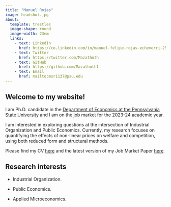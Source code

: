 ```yaml
---
title: "Manuel Rojas"
image: headshot.jpg
about: 
  template: trestles
  image-shape: round
  image-width: 23em
  links:
    - text: LinkedIn
      href: https://co.linkedin.com/in/manuel-felipe-rojas-echeverri-25373545
    - text: Twitter
      href: https://twitter.com/Mazathoth
    - text: GitHub
      href: https://github.com/Mazathoth1
    - text: Email
      href: mailto:mxr1137@psu.edu
---
```


## Welcome to my website!

I am Ph.D. candidate in the [Department of Economics at the Pennsylvania State University](https://econ.la.psu.edu/) and I am on the job market for the 2023-24 academic year.

I am interested in exploring questions at the intersection of Industrial Organization and Public Economics. Currently, my research focuses on quantifying the effects of non-linear prices on welfare and competition, using both reduced form and structural methods.

Please find my CV [here](https://mazathoth1.github.io/manuelrojas.github.io//CV/cv_Rojas_Manuel.pdf) and the latest version of my Job Market Paper [here](https://github.com/Mazathoth1/manuelrojas.github.io/raw/4ea0bf23a1804e0a51acada821cb2226f148854e/Research/JMP_Rojas_Manuel.pdf).

## Research interests

-   Industrial Organization.

-   Public Economics.

-   Applied Microeconomics.
